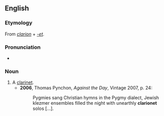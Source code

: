 ==English==

===Etymology===
From ''[[clarion]]'' + ''[[-et]]''.

===Pronunciation===
* {{IPA|/ˈklæɹɪənɛt/|/klæɹɪəˈnɛt/|lang=en}}

===Noun===
{{en-noun}}

# A [[clarinet]].
#* '''2006''', Thomas Pynchon, ''Against the Day'', Vintage 2007, p. 24:
#*: Pygmies sang Christian hymns in the Pygmy dialect, Jewish klezmer ensembles filled the night with unearthly '''clarionet''' solos [...].